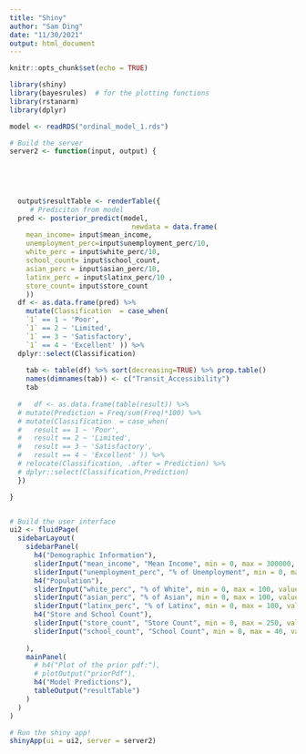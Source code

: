 ```yaml
---
title: "Shiny"
author: "Sam Ding"
date: "11/30/2021"
output: html_document
---
```


```r
knitr::opts_chunk$set(echo = TRUE)
```

```r
library(shiny)
library(bayesrules)  # for the plotting functions
library(rstanarm)
library(dplyr)
```


```r
model <- readRDS("ordinal_model_1.rds") 
```

```r

# Build the server
server2 <- function(input, output) {
  
  

  

  output$resultTable <- renderTable({
     # Prediciton from model
  pred <- posterior_predict(model,
                              newdata = data.frame(
    mean_income= input$mean_income,
    unemployment_perc=input$unemployment_perc/10,
    white_perc = input$white_perc/10,
    school_count= input$school_count,
    asian_perc = input$asian_perc/10,
    latinx_perc = input$latinx_perc/10 ,
    store_count= input$store_count
    ))
  df <- as.data.frame(pred) %>%
    mutate(Classification  = case_when(
    `1` == 1 ~ 'Poor',
    `1` == 2 ~ 'Limited',
    `1` == 3 ~ 'Satisfactory',
    `1` == 4 ~ 'Excellent' )) %>%
  dplyr::select(Classification)
    
    tab <- table(df) %>% sort(decreasing=TRUE) %>% prop.table()
    names(dimnames(tab)) <- c("Transit_Accessibility")
    tab
    
  #   df <- as.data.frame(table(result)) %>% 
  # mutate(Prediction = Freq/sum(Freq)*100) %>%
  # mutate(Classification  = case_when(
  #   result == 1 ~ 'Poor', 
  #   result == 2 ~ 'Limited', 
  #   result == 3 ~ 'Satisfactory', 
  #   result == 4 ~ 'Excellent' )) %>% 
  # relocate(Classification, .after = Prediction) %>% 
  # dplyr::select(Classification,Prediction)
  })

}


# Build the user interface
ui2 <- fluidPage(
  sidebarLayout(
    sidebarPanel(
      h4("Demographic Information"), 
      sliderInput("mean_income", "Mean Income", min = 0, max = 300000, value = 10),
      sliderInput("unemployment_perc", "% of Unemployment", min = 0, max = 100, value = 1),
      h4("Population"), 
      sliderInput("white_perc", "% of White", min = 0, max = 100, value = 1),
      sliderInput("asian_perc", "% of Asian", min = 0, max = 100, value = 1),
      sliderInput("latinx_perc", "% of Latinx", min = 0, max = 100, value = 1),
      h4("Store and School Count"), 
      sliderInput("store_count", "Store Count", min = 0, max = 250, value = 1),
      sliderInput("school_count", "School Count", min = 0, max = 40, value = 1),
      
    ),
    mainPanel(
      # h4("Plot of the prior pdf:"), 
      # plotOutput("priorPdf"),
      h4("Model Predictions"), 
      tableOutput("resultTable")
    )
  )
)

# Run the shiny app!
shinyApp(ui = ui2, server = server2)
```

